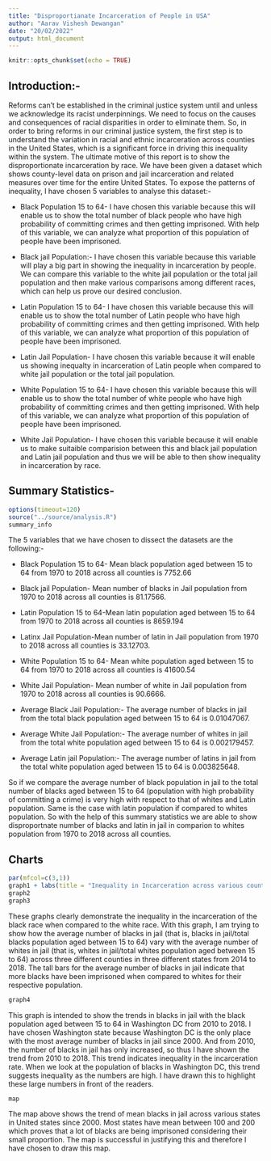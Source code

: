 ```yaml
---
title: "Disproportianate Incarceration of People in USA"
author: "Aarav Vishesh Dewangan"
date: "20/02/2022"
output: html_document
---
```


```r
knitr::opts_chunk$set(echo = TRUE)
```

## Introduction:-

Reforms can't be established in the criminal justice system until and unless we acknowledge its racist underpinnings. We need to focus on the causes and consequences of racial disparities in order to eliminate them. So, in order to bring reforms in our criminal justice system, the first step is to understand the variation in racial and ethnic incarceration across counties in the United States, which is a significant force in driving this inequality within the system.
The ultimate motive of this report is to show the disproportionate incarceration by race.
We have been given a dataset which shows county-level data on prison and jail
incarceration and related measures over time for the entire United States. To expose the patterns of inequality, I have chosen 5 variables to analyse this dataset:-

- Black Population 15 to 64- I have chosen this variable because this will enable us to show the total number of black people who have high probability of committing crimes and then getting imprisoned. With help of this variable, we can analyze what proportion of this population of people have been imprisoned.

- Black jail Population:- I have chosen this variable because this variable will play a big part in showing the inequality in incarceration by people. We can compare this variable to the white jail population or the total jail population and then make various comparisons among different races, which can help us prove our desired conclusion.

- Latin Population 15 to 64- I have chosen this variable because this will enable us to show the total number of Latin people who have high probability of committing crimes and then getting imprisoned. With help of this variable, we can analyze what proportion of this population of people have been imprisoned.

- Latin Jail Population- I have chosen this variable because it will enable us showing inequalty in incarceration of Latin people when compared to white jail population or the total jail population.

- White Population 15 to 64- I have chosen this variable because this will enable us to show the total number of white people who have high probability of committing crimes and then getting imprisoned. With help of this variable, we can analyze what proportion of this population of people have been imprisoned.


- White Jail Population- I have chosen this variable because it will enable us to make suitaible comparision between this and black jail population and Latin jail population and thus we will be able to then show inequality in incarceration by race.


## Summary Statistics-

```r
options(timeout=120)
source("../source/analysis.R")
summary_info

```

The 5 variables that we have chosen to dissect the datasets are the following:-

-  Black Population 15 to 64- Mean black population aged between 15 to 64 from 1970 to 2018 across all counties is 7752.66

-  Black jail Population- Mean number of blacks in Jail population from 1970 to 2018 across all counties is 81.17566.

- Latin Population 15 to 64-Mean latin population aged between 15 to 64 from 1970 to 2018 across all counties is 8659.194

-  Latinx Jail Population-Mean number of latin in Jail population from 1970 to 2018 across all counties is 33.12703.

- White Population 15 to 64- Mean white population aged between 15 to 64 from 1970 to 2018 across all counties is 41600.54

-  White Jail Population- Mean number of white in Jail population from 1970 to 2018 across all counties is 90.6666.

- Average Black Jail Population:- The average number of blacks in jail from the total black population aged between 15 to 64 is 0.01047067.

- Average White Jail Population:- The average number of whites in jail from the total white population aged between 15 to 64 is 0.002179457.

- Average Latin jail Population:- The average number of latins in jail from the total white population aged between 15 to 64 is 0.003825648.

So if we compare the average number of black population in jail to the total number of blacks aged between 15 to 64 (population with high probability of committing a crime) is very high with respect to that of whites and Latin population. Same is the case with latin population if compared to whites population. So with the help of this summary statistics we are able to show disproportnate number of blacks and latin in jail in comparion to whites population from 1970 to 2018 across all counties.

## Charts

```r
par(mfcol=c(3,1))
graph1 + labs(title = "Inequality in Incarceration across various counties")
graph2
graph3

```

These graphs clearly demonstrate the inequality in the incarceration of the black race when compared to the white race. With this graph, I am trying to show how the average number of blacks in jail (that is, blacks in jail/total blacks population aged between 15 to 64) vary with the average number of whites in jail (that is, whites in jail/total whites population aged between 15 to 64) across three different counties in three different states from 2014 to 2018. The tall bars for the average number of blacks in jail indicate that more blacks have been imprisoned when compared to whites for their respective population.

```r

graph4
```

This graph is intended to show the trends in blacks in jail with the black population aged between 15 to 64 in Washington DC from 2010 to 2018. I have chosen Washington state because Washington DC is the only place with the most average number of blacks in jail since 2000. And from 2010, the number of blacks in jail has only increased, so thus I have shown the trend from 2010 to 2018. This trend indicates inequality in the incarceration rate. When we look at the population of blacks in Washington DC, this trend suggests inequality as the numbers are high. I have drawn this to highlight these large numbers in front of the readers.


```r

map
```

The map above shows the trend of mean blacks in jail across various states in United states since 2000. Most states have mean between 100 and 200 which proves that a lot of blacks are being imprisoned considering their small proportion. The map is successful in justifying this and therefore I have chosen to draw this map.